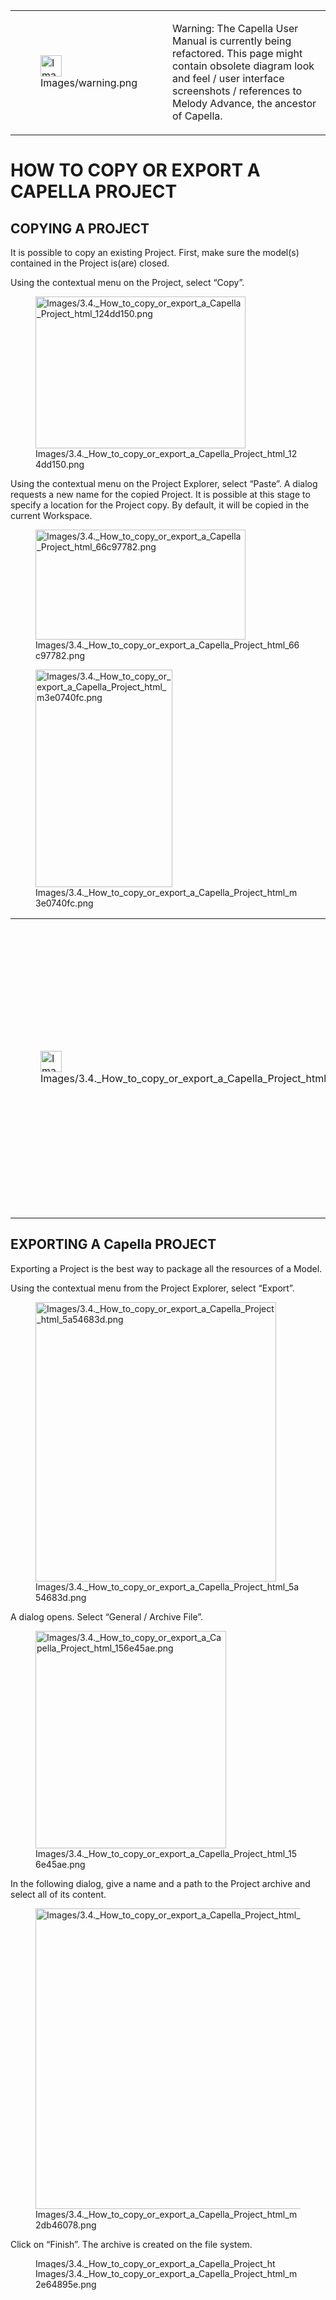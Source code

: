 <!--
  Copyright (c) 2006, 2015 THALES GLOBAL SERVICES.
  All rights reserved. This program and the accompanying materials
  are made available under the terms of the Eclipse Public License v1.0
  which accompanies this distribution, and is available at
  http://www.eclipse.org/legal/epl-v10.html

  Contributors:
       Thales - initial API and implementation
-->

{| border="1"
|-
| [[Image:Images/warning.png|34x34px]] 
| Warning: The Capella User Manual is currently being refactored. This page might contain obsolete diagram look and feel / user interface screenshots / references to Melody Advance, the ancestor of Capella. 
|}   

= HOW TO COPY OR EXPORT A CAPELLA PROJECT =
 
== COPYING A PROJECT ==
 
It is possible to copy an existing Project. First, make sure the model(s) contained in the Project is(are) closed.
 
Using the contextual menu on the Project, select &ldquo;Copy&rdquo;.
 
[[Image:Images/3.4. How to copy or export a Capella Project_html_124dd150.png|336x243px]]
 
Using the contextual menu on the Project Explorer, select &ldquo;Paste&rdquo;. A dialog requests a new name for the copied Project. It is possible at this stage to specify a location for the Project copy. By default, it will be copied in the current Workspace.
 
[[Image:Images/3.4. How to copy or export a Capella Project_html_66c97782.png|336x176px]]
 
[[Image:Images/3.4. How to copy or export a Capella Project_html_m3e0740fc.png|219x348px]]
         
{| border="1"
|-
| [[Image:Images/3.4. How to copy or export a Capella Project_html_723ed3f9.png|34x34px]] 
| Having several copies of the same project in a given workspace or several copies of a same model in a given project is not recommended. 
It is strongly recommended '''not''' to open simultaneously two versions the same model (through different Projects or Folders). 
|}  

== EXPORTING A Capella PROJECT ==
 
Exporting a Project is the best way to package all the resources of a Model.
 
Using the contextual menu from the Project Explorer, select &ldquo;Export&rdquo;.
 
[[Image:Images/3.4. How to copy or export a Capella Project_html_5a54683d.png|385x447px]]
 
A dialog opens. Select &ldquo;General / Archive File&rdquo;.
 
[[Image:Images/3.4. How to copy or export a Capella Project_html_156e45ae.png|305x348px]]
 
In the following dialog, give a name and a path to the Project archive and select all of its content.
 
[[Image:Images/3.4. How to copy or export a Capella Project_html_m2db46078.png|554x481px]]
 
Click on &ldquo;Finish&rdquo;. The archive is created on the file system.
 
[[Image:Images/3.4. How to copy or export a Capella Project_html_m2e64895e.png|395x16px]]